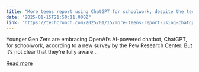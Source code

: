 ```yaml
---
title: "More teens report using ChatGPT for schoolwork, despite the tech’s faults"
date: "2025-01-15T21:50:11.000Z"
link: "https://techcrunch.com/2025/01/15/more-teens-report-using-chatgpt-for-schoolwork-despite-the-techs-faults/"
---
```


Younger Gen Zers are embracing OpenAI&#8217;s AI-powered chatbot, ChatGPT, for schoolwork, according to a new survey by the Pew Research Center. But it&#8217;s not clear that they&#8217;re fully aware...

[Read more](https://techcrunch.com/2025/01/15/more-teens-report-using-chatgpt-for-schoolwork-despite-the-techs-faults/)
